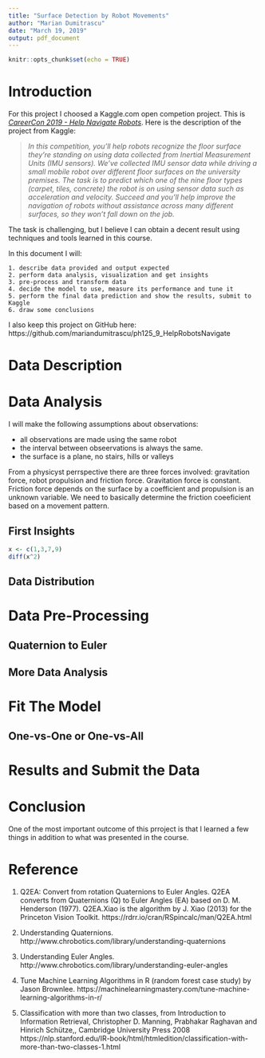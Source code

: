 ```yaml
---
title: "Surface Detection by Robot Movements"
author: "Marian Dumitrascu"
date: "March 19, 2019"
output: pdf_document
---
```


```r
knitr::opts_chunk$set(echo = TRUE)
```

# Introduction

For this project I choosed a Kaggle.com open competion project. This is [*CareerCon 2019 - Help Navigate Robots*](https://www.kaggle.com/c/career-con-2019). Here is the description of the project from Kaggle:


> *In this competition, you’ll help robots recognize the floor surface they’re standing on using data collected from Inertial Measurement Units (IMU sensors).*
> *We’ve collected IMU sensor data while driving a small mobile robot over different floor surfaces on the university premises. The task is to predict which one of the nine floor types (carpet, tiles, concrete) the  robot is on using sensor data such as acceleration and velocity. Succeed and you'll help improve the navigation of robots without assistance across many different surfaces, so they won’t fall down on the job.*

The task is challenging, but I believe I can obtain a decent result using techniques and tools learned in this course.

In this document I will:

	1. describe data provided and output expected
	2. perform data analysis, visualization and get insights
	3. pre-process and transform data
	4. decide the model to use, measure its performance and tune it
	5. perform the final data prediction and show the results, submit to Kaggle
	6. draw some conclusions

I also keep this project on GitHub here: https://github.com/mariandumitrascu/ph125_9_HelpRobotsNavigate

# Data Description

# Data Analysis

I will make the following assumptions about observations:

* all observations are made using the same robot
* the interval between obseervations is always the same. 
* the surface is a plane, no stairs, hills or valleys

From a physicyst perrspective there are three forces involved: gravitation force, robot propulsion and friction force. Gravitation force is constant. Friction force depends on the surface by a coefficient and propulsion is an unknown variable. We need to basically determine the friction coeeficient based on a movement pattern. 

## First Insights

```r
x <- c(1,3,7,9)
diff(x^2)

```


## Data Distribution

# Data Pre-Processing

## Quaternion to Euler

## More Data Analysis


# Fit The Model

## One-vs-One or One-vs-All

# Results and Submit the Data

# Conclusion

One of the most important outcome of this prroject is that I learned a few things in addition to what was presented in the course. 

# Reference

1. Q2EA: Convert from rotation Quaternions to Euler Angles. Q2EA converts from Quaternions (Q) to Euler Angles (EA) based on D. M. Henderson (1977). Q2EA.Xiao is the algorithm by J. Xiao (2013) for the Princeton Vision Toolkit. https://rdrr.io/cran/RSpincalc/man/Q2EA.html

2. Understanding Quaternions. http://www.chrobotics.com/library/understanding-quaternions

3. Understanding Euler Angles. http://www.chrobotics.com/library/understanding-euler-angles

4. Tune Machine Learning Algorithms in R (random forest case study) by Jason Brownlee. https://machinelearningmastery.com/tune-machine-learning-algorithms-in-r/

5. Classification with more than two classes, from Introduction to Information Retrieval, Christopher D. Manning, Prabhakar Raghavan and Hinrich Schütze,, Cambridge University Press 2008  https://nlp.stanford.edu/IR-book/html/htmledition/classification-with-more-than-two-classes-1.html
